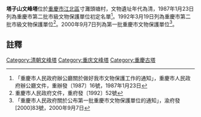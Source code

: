 {{msg:重慶市文物保護單位
|名稱 = 文峰塔
|編號 = 46
|圖片 = 塔子山文峰塔.JPG
|級別 = 3
|分類 = 
|時代 = 清
|地点 = [[江北區|江北區]]寸灘頭塘村
|坐標 = 
|登錄 = 1987年1月23日
}}
{{msg:重慶市文物保護單位
|名稱 = 塔子山文峰塔
|編號 = 52
|圖片 = 
|級別 = 4
|分類 = 
|時代 = 清
|地点 = [[江北區|江北區]]寸灘頭塘村
|坐標 = 
|登錄 = 1992年3月19日
}}
{{msg:重慶市文物保護單位
|名稱 = 塔子山文峰塔
|編號 = 68
|圖片 = 
|級別 = 5
|分類 = 
|時代 = 清代
|地点 = [[江北區|江北區]]寸灘
|坐標 = 
|登錄 = 2000年9月7日
}}
'''塔子山文峰塔'''位於[[重慶市|重慶市]][[江北區|江北區]]寸灘頭塘村，文物遺址年代為清，1987年1月23日列為重慶市第二批市級文物保護單位初定名單<ref>「重慶市人民政府辦公廳關於做好我市文物保護工作的通知」，重慶市人民政府辦公廳文件，重辦發〔1987〕16號，1987年1月23日</ref>。1992年3月19日列為重慶市第二批市級文物保護單位<ref>重慶市人民政府文件，重府發〔1992〕52號</ref>。2000年9月7日列為第一批重慶市文物保護單位<ref>「重慶市人民政府關於公布第一批重慶市文物保護單位的通知」，渝府發[2000]83號，2000年9月7日</ref>。
== 註釋 ==
{{reflist}}
{{文物保護單位小作品}}
[[Category:清朝文峰塔|Category:清朝文峰塔]]
[[Category:重庆文峰塔|Category:重庆文峰塔]]
[[Category:重慶古塔|Category:重慶古塔]]